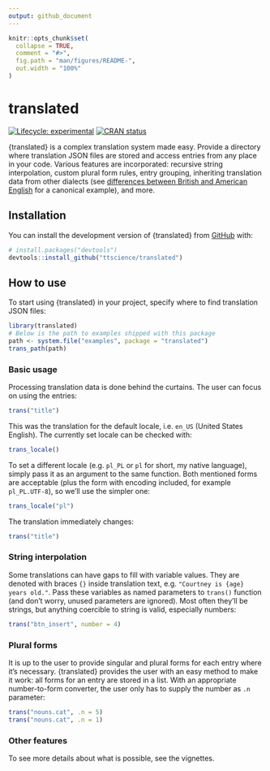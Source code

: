 ```yaml
---
output: github_document
---
```


<!-- README.md is generated from README.Rmd. Please edit that file -->

```r
knitr::opts_chunk$set(
  collapse = TRUE,
  comment = "#>",
  fig.path = "man/figures/README-",
  out.width = "100%"
)
```

# translated

<!-- badges: start -->
[![Lifecycle: experimental](https://img.shields.io/badge/lifecycle-experimental-orange.svg)](https://lifecycle.r-lib.org/articles/stages.html#experimental)
[![CRAN status](https://www.r-pkg.org/badges/version/translated)](https://CRAN.R-project.org/package=translated)
<!-- badges: end -->

{translated} is a complex translation system made easy. Provide a directory where translation JSON files are stored and access entries from any place in your code. Various features are incorporated: recursive string interpolation, custom plural form rules, entry grouping, inheriting translation data from other dialects (see [differences between British and American English](https://en.wikipedia.org/wiki/Comparison_of_American_and_British_English) for a canonical example), and more.

## Installation

You can install the development version of {translated} from [GitHub](https://github.com/) with:

``` r
# install.packages("devtools")
devtools::install_github("ttscience/translated")
```

## How to use

To start using {translated} in your project, specify where to find translation JSON files:

```r
library(translated)
# Below is the path to examples shipped with this package
path <- system.file("examples", package = "translated")
trans_path(path)
```

### Basic usage

Processing translation data is done behind the curtains. The user can focus on using the entries:

```r
trans("title")
```

This was the translation for the default locale, i.e. `en_US` (United States English). The currently set locale can be checked with:

```r
trans_locale()
```

To set a different locale (e.g. `pl_PL` or `pl` for short, my native language), simply pass it as an argument to the same function. Both mentioned forms are acceptable (plus the form with encoding included, for example `pl_PL.UTF-8`), so we'll use the simpler one:

```r
trans_locale("pl")
```

The translation immediately changes:

```r
trans("title")
```

### String interpolation

Some translations can have gaps to fill with variable values. They are denoted with braces `{}` inside translation text, e.g. `"Courtney is {age} years old."`. Pass these variables as named parameters to `trans()` function (and don't worry, unused parameters are ignored). Most often they'll be strings, but anything coercible to string is valid, especially numbers:

```r
trans("btn_insert", number = 4)
```

### Plural forms

It is up to the user to provide singular and plural forms for each entry where it's necessary. {translated} provides the user with an easy method to make it work: all forms for an entry are stored in a list. With an appropriate number-to-form converter, the user only has to supply the number as `.n` parameter:

```r
trans("nouns.cat", .n = 5)
trans("nouns.cat", .n = 1)
```

### Other features

To see more details about what is possible, see the vignettes.
